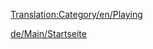 [[Translation:Category/en/Playing]]

{{en/Bilingual box| De
| ''Artikel, die direkt mit dem Spielen zu tun haben, sind hier zu finden.''
| ''Articles directly relating to playing the game are here.''}}

[[de/Main/Startseite]]